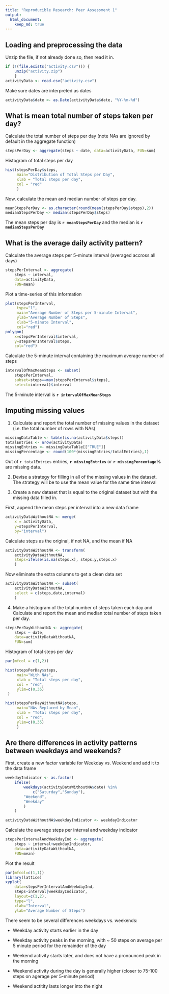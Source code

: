 ```yaml
---
title: "Reproducible Research: Peer Assessment 1"
output: 
  html_document:
    keep_md: true
---
```



## Loading and preprocessing the data
Unzip the file, if not already done so, then read it in.
```r
if (!(file.exists("activity.csv"))) { 
    unzip("activity.zip")
    }
activityData <- read.csv("activity.csv")
```

Make sure dates are interpreted as dates
```r
activityData$date <- as.Date(activityData$date, "%Y-%m-%d")
```

## What is mean total number of steps taken per day?
Calculate the total number of steps per day (note NAs are ignored by default in the aggregate function)
```r
stepsPerDay <- aggregate(steps ~ date, data=activityData, FUN=sum)
```

Histogram of total steps per day
```r
hist(stepsPerDay$steps, 
     main="Distribution of Total Steps per Day", 
     xlab = "Total steps per day", 
     col = "red"
     )
```

Now, calculate the mean and median number of steps per day.
```r
meanStepsPerDay <- as.character(round(mean(stepsPerDay$steps),2))
medianStepsPerDay <- median(stepsPerDay$steps)
```
The mean steps per day is **`r meanStepsPerDay`** and the median is **`r medianStepsPerDay`**

## What is the average daily activity pattern?
Calculate the average steps per 5-minute interval (averaged accross all days)
```r
stepsPerInterval <- aggregate(
    steps ~ interval, 
    data=activityData, 
    FUN=mean)
```
Plot a time-series of this information
```r
plot(stepsPerInterval, 
     type="l", 
     main="Average Number of Steps per 5-minute Interval",
     ylab="Average Number of Steps", 
     xlab="5-minute Interval", 
     col="red")
polygon(
    x=stepsPerInterval$interval, 
    y=stepsPerInterval$steps, 
    col="red")
```

Calculate the 5-minute interval containing the maximum average number of steps
```r
intervalOfMaxMeanSteps <- subset(
    stepsPerInterval, 
    subset=steps==max(stepsPerInterval$steps), 
    select=interval)$interval
```
The 5-minute interval is **`r intervalOfMaxMeanSteps`**

## Imputing missing values
1. Calculate and report the total number of missing values in the dataset (i.e. the total number of rows with NAs)
```r
missingDataTable <- table(is.na(activityData$steps))
totalEntries <- nrow(activityData)
missingEntries <- missingDataTable[["TRUE"]]
missingPercentage <- round(100*(missingEntries/totalEntries),1)
```
Out of `r totalEntries` entries, **`r missingEntries`** or **`r missingPercentage`%** are missing data.

2. Devise a strategy for filling in all of the missing values in the dataset. 
The strategy will be to use the mean value for the same time interval

3. Create a new dataset that is equal to the original dataset but with the missing data filled in.

First, append the mean steps per interval into a new data frame
```r
activityDataWithoutNA <- merge(
    x = activityData, 
    y=stepsPerInterval, 
    by="interval")
```

Calculate steps as the original, if not NA, and the mean if NA
```r
activityDataWithoutNA <- transform(
    activityDataWithoutNA, 
    steps=ifelse(is.na(steps.x), steps.y,steps.x)
    )
```

Now eliminate the extra columns to get a clean data set
```r
activityDataWithoutNA <- subset(
    activityDataWithoutNA, 
    select = c(steps,date,interval) 
    )
```

4. Make a histogram of the total number of steps taken each day and Calculate and report the mean and median total number of steps taken per day.

```r
stepsPerDayWithoutNA <- aggregate(
    steps ~ date, 
    data=activityDataWithoutNA, 
    FUN=sum)
```

Histogram of total steps per day
```r
par(mfcol = c(1,2))

hist(stepsPerDay$steps, 
     main="With NAs", 
     xlab = "Total steps per day", 
     col = "red",
     ylim=c(0,35)
 )

hist(stepsPerDayWithoutNA$steps, 
     main="NAs Replaced by Mean", 
     xlab = "Total steps per day", 
     col = "red",
     ylim=c(0,35)
     )
```


## Are there differences in activity patterns between weekdays and weekends?
First, create a new factor variable for Weekday vs. Weekend and add it to the data frame
```r
weekdayIndicator <- as.factor(
    ifelse(
        weekdays(activityDataWithoutNA$date) %in% 
            c("Saturday","Sunday"),
        "Weekend",
        "Weekday"
        )
    )

activityDataWithoutNA$weekdayIndicator <- weekdayIndicator
```

Calculate the average steps per interval and weekday indicator
```r
stepsPerIntervalAndWeekdayInd <- aggregate(
    steps ~ interval+weekdayIndicator, 
    data=activityDataWithoutNA, 
    FUN=mean)
```

Plot the result
```r
par(mfcol=c(1,1))
library(lattice)
xyplot(
    data=stepsPerIntervalAndWeekdayInd,
    steps~interval|weekdayIndicator, 
    layout=c(1,2), 
    type="l", 
    xlab="Interval", 
    ylab="Average Number of Steps")
```

There seem to be several differences weekdays vs. weekends:

* Weekday activity starts earlier in the day

* Weekday activity peaks in the morning, with ~ 50 steps on average per 5 minute period for the remainder of the day

* Weekend activity starts later, and does not have a pronounced peak in the morning

* Weekend activity during the day is generally higher (closer to 75-100 steps on agerage per 5-minute period)

* Weekend actitity lasts longer into the night